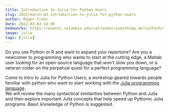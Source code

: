 ```yaml
---
title: Introduction to Julia for Python Users
slug: 2022/march-03-introduction-to-julia-for-python-users
author: Roger Creel
date: 2022-03-03 14:30
bedeworks: https://events.columbia.edu/cal/event/eventView.do?calPath=%2Fpublic%2Fcals%2FMainCal&guid=CAL-00bbdb70-7d512f0a-017d-5371a512-0000078aevents@columbia.edu&recurrenceId=
image: julia
tags: [julia]
---
```


Do you use Python or R and want to expand your repertoire?  Are you a
newcomer to programming who wants to start at the cutting edge, a Matlab
user looking for an open-source language that won't slow you down, or a
veteran coder on the perpetual quest for a perfect programming language?

Come to Intro to Julia for Python Users, a workshop geared towards people
familiar with python who want to start working with the [Julia programming
language](https://julialang.org).  
We will review the many syntactical similarities between Python
and Julia and then explore important Julia concepts that help speed up
Pythonic Julia programs.  Basic knowledge of Python is suggested.
